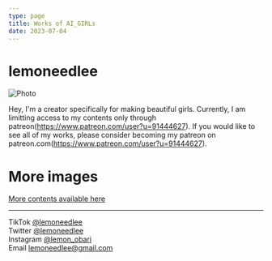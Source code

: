 ```yaml
---
type: page
title: Works of AI_GIRLs
date: 2023-07-04
---
```


# lemoneedlee


<Image
  src="/images/003.png"
  alt="Photo"
  width={540}
  height={960}
  priority
  className="next-image"
/>

Hey, I'm a creator specifically for making beautiful girls.
Currently, I am limitting access to my contents only through patreon(https://www.patreon.com/user?u=91444627).
If you would like to see all of my works, please consider becoming my patreon on patreon.com(https://www.patreon.com/user?u=91444627).

# More images
<a class="btn" href="https://www.patreon.com/user?u=91444627" target="_blank">More contents available here</a>

---

<div>

  TikTok [@lemoneedlee](https://www.tiktok.com/@lemoneedlee)
  <br />
  Twitter [@lemoneedlee](https://twitter.com/lemoneedlee)
  <br />
  Instagram [@lemon_obari](https://instagram.com/lemon_obari)
  <br />
  Email lemoneedlee@gmail.com
</div>
